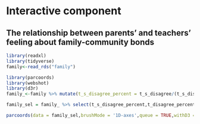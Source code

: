 # Interactive component

## The relationship between parents' and teachers' feeling about family-community bonds

```r
library(readxl)
library(tidyverse)
family<-read_rds("family")

library(parcoords)
library(webshot)
library(d3r)
family_<-family %>% mutate(t_s_disagree_percent = t_s_disagree/(t_s_disagree+t_s_agree+t_agree+t_disagree)) %>% mutate(t_disagree_percent = t_disagree/(t_s_disagree+t_s_agree+t_agree+t_disagree))%>% mutate(t_agree_percent = t_agree/(t_s_disagree+t_s_agree+t_agree+t_disagree))%>% mutate(t_s_agree_percent = t_s_agree/(t_s_disagree+t_s_agree+t_agree+t_disagree))%>% mutate(t_score = 2*t_s_agree_percent+1*t_agree_percent-1*t_disagree_percent-2*t_s_disagree_percent) %>% mutate(p_s_disagree_percent = p_s_disagree/(p_s_disagree+p_s_agree+p_agree+p_disagree)) %>% mutate(p_disagree_percent = p_disagree/(p_s_disagree+p_s_agree+p_agree+p_disagree))%>% mutate(p_agree_percent = p_agree/(p_s_disagree+p_s_agree+p_agree+p_disagree))%>% mutate(p_s_agree_percent = p_s_agree/(p_s_disagree+p_s_agree+p_agree+p_disagree))%>% mutate(p_score = 2*p_s_agree_percent+1*p_agree_percent-1*p_disagree_percent-2*p_s_disagree_percent)

family_sel = family_ %>% select(t_s_disagree_percent,t_disagree_percent,t_agree_percent,t_s_agree_percent,p_s_disagree_percent,p_disagree_percent,p_agree_percent,p_s_agree_percent)

parcoords(data = family_sel,brushMode = '1D-axes',queue = TRUE,withD3 = TRUE)
```

